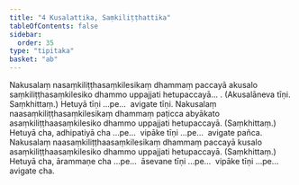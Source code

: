 ```yaml
---
title: "4 Kusalattika, Saṃkiliṭṭhattika"
tableOfContents: false
sidebar:
  order: 35
type: "tipitaka"
basket: "ab"
---
```



<DynamicBreadcrumb />

<Division number="8">

<Paragraph number="33">
Nakusalaṃ nasaṃkiliṭṭhasaṃkilesikaṃ dhammaṃ paccayā akusalo saṃkiliṭṭhasaṃkilesiko dhammo uppajjati hetupaccayā… . (Akusalāneva tīṇi. Saṃkhittaṃ.) Hetuyā tīṇi …pe…  avigate tīṇi.
</Paragraph>

<Paragraph number="34">
Nakusalaṃ naasaṃkiliṭṭhasaṃkilesikaṃ dhammaṃ paṭicca abyākato asaṃkiliṭṭhaasaṃkilesiko dhammo uppajjati hetupaccayā. (Saṃkhittaṃ.) Hetuyā cha, adhipatiyā cha …pe…  vipāke tīṇi …pe…  avigate pañca.
</Paragraph>

<Paragraph number="35">
Nakusalaṃ naasaṃkiliṭṭhaasaṃkilesikaṃ dhammaṃ paccayā kusalo asaṃkiliṭṭhaasaṃkilesiko dhammo uppajjati hetupaccayā. (Saṃkhittaṃ.) Hetuyā cha, ārammaṇe cha …pe…  āsevane tīṇi …pe…  vipāke tīṇi …pe…  avigate cha.
</Paragraph>
</Division>